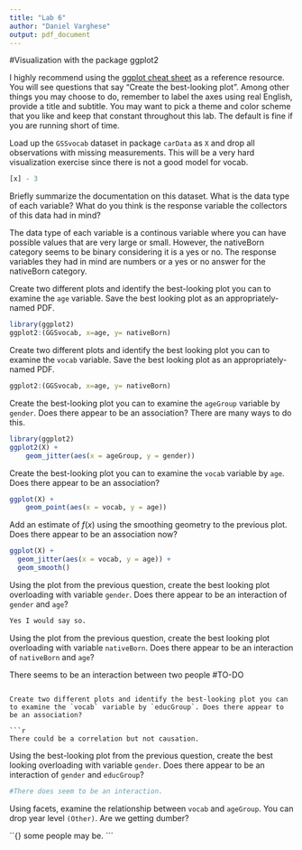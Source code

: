 ```yaml
---
title: "Lab 6"
author: "Daniel Varghese"
output: pdf_document
---
```


#Visualization with the package ggplot2


I highly recommend using the [ggplot cheat sheet](https://rstudio.com/wp-content/uploads/2015/03/ggplot2-cheatsheet.pdf) as a reference resource. You will see questions that say "Create the best-looking plot". Among other things you may choose to do, remember to label the axes using real English, provide a title and subtitle. You may want to pick a theme and color scheme that you like and keep that constant throughout this lab. The default is fine if you are running short of time.

Load up the `GSSvocab` dataset in package `carData` as `X` and drop all observations with missing measurements. This will be a very hard visualization exercise since there is not a good model for vocab.

```r
[x] - 3

```

Briefly summarize the documentation on this dataset. What is the data type of each variable? What do you think is the response variable the collectors of this data had in mind?

The data type of each variable is a continous variable where you can have possible values that are very large or small. However, the nativeBorn category seems to be binary considering it is a yes or no. The response variables they had in mind are numbers or a yes or no answer for the nativeBorn category.

Create two different plots and identify the best-looking plot you can to examine the `age` variable. Save the best looking plot as an appropriately-named PDF.

```r
library(ggplot2)
ggplot2:(GGSvocab, x=age, y= nativeBorn)
```

Create two different plots and identify the best looking plot you can to examine the `vocab` variable. Save the best looking plot as an appropriately-named PDF.

```r
ggplot2:(GGSvocab, x=age, y= nativeBorn)
```

Create the best-looking plot you can to examine the `ageGroup` variable by `gender`. Does there appear to be an association? There are many ways to do this.

```r
library(ggplot2)
ggplot2(X) + 
    geom_jitter(aes(x = ageGroup, y = gender))
```

Create the best-looking plot you can to examine the `vocab` variable by `age`. Does there appear to be an association?

```r
ggplot(X) +
    geom_point(aes(x = vocab, y = age))
```

Add an estimate of $f(x)$ using the smoothing geometry to the previous plot. Does there appear to be an association now?

```r
ggplot(X) + 
  geom_jitter(aes(x = vocab, y = age)) +
  geom_smooth()
```

Using the plot from the previous question, create the best looking plot overloading with variable `gender`. Does there appear to be an interaction of `gender` and `age`?

```r
Yes I would say so.
```


Using the plot from the previous question, create the best looking plot overloading with variable `nativeBorn`. Does there appear to be an interaction of `nativeBorn` and `age`?

There seems to be an interaction between two people
#TO-DO
```

Create two different plots and identify the best-looking plot you can to examine the `vocab` variable by `educGroup`. Does there appear to be an association?

```r
There could be a correlation but not causation. 
```

Using the best-looking plot from the previous question, create the best looking overloading with variable `gender`. Does there appear to be an interaction of `gender` and `educGroup`?

```r
#There does seem to be an interaction.
```

Using facets, examine the relationship between `vocab` and `ageGroup`. You can drop year level `(Other)`. Are we getting dumber?

``{}
some people may be.
```

